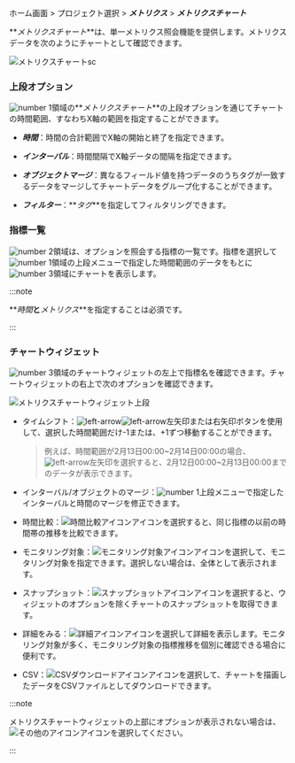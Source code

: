 ホーム画面 > プロジェクト選択 > **_メトリクス_** > **_メトリクスチャート_**

**_メトリクスチャート_**は、単一メトリクス照会機能を提供します。メトリクスデータを次のようにチャートとして確認できます。 

![メトリクスチャートsc](/img/metrics-chart-item.png)

### 上段オプション

![number 1](/img/number-01.png)領域の**_メトリクスチャート_**の上段オプションを通じてチャートの時間範囲、すなわちX軸の範囲を指定することができます。

-   **_時間_**：時間の合計範囲でX軸の開始と終了を指定できます。

-   **_インターバル_**：時間間隔でX軸データの間隔を指定できます。

-   **_オブジェクトマージ_**：異なるフィールド値を持つデータのうちタグが一致するデータをマージしてチャートデータをグループ化することができます。

-   **_フィルター_**：**_タグ_**を指定してフィルタリングできます。 

### 指標一覧

![number 2](/img/number-02.png)領域は、オプションを照会する指標の一覧です。指標を選択して![number 1](/img/number-01.png)領域の上段メニューで指定した時間範囲のデータをもとに![number 3](/img/number-03.png)領域にチャートを表示します。

:::note

**_時間_**と**_メトリクス_**を指定することは必須です。

:::

### チャートウィジェット

![number 3](/img/number-03.png)領域のチャートウィジェットの左上で指標名を確認できます。チャートウィジェットの右上で次のオプションを確認できます。

![メトリクスチャートウィジェット上段](/img/metrics-chart-widget-upper.png)

-   タイムシフト：![left-arrow](/img/ic-caret-left.svg)![left-arrow](/img/ic-caret-right.svg)左矢印または右矢印ボタンを使用して、選択した時間範囲だけ-1または、+1ずつ移動することができます。 

    > 例えば、時間範囲が2月13日00:00~2月14日00:00の場合、![left-arrow](/img/ic-caret-left.svg)左矢印を選択すると、2月12日00:00~2月13日00:00までのデータが表示できます。

-   インターバル/オブジェクトのマージ：![number 1](/img/number-01.png)上段メニューで指定したインターバルと時間のマージを修正できます。

-   時間比較：![時間比較アイコン](/img/ic-hourgalss.svg)アイコンを選択すると、同じ指標の以前の時間帯の推移を比較できます。

-   モニタリング対象：![モニタリング対象アイコン](/img/ic-filter-bl.svg)アイコンを選択して、モニタリング対象を指定できます。選択しない場合は、全体として表示されます。

-   スナップショット：![スナップショットアイコン](/img/ic-camera.svg)アイコンを選択すると、ウィジェットのオプションを除くチャートのスナップショットを取得できます。

-   詳細をみる：![詳細アイコン](/img/ico-detail.svg)アイコンを選択して詳細を表示します。モニタリング対象が多く、モニタリング対象の指標推移を個別に確認できる場合に便利です。

-   CSV：![CSVダウンロードアイコン](/img/ico-csv.svg)アイコンを選択して、チャートを描画したデータをCSVファイルとしてダウンロードできます。

:::note

メトリクスチャートウィジェットの上部にオプションが表示されない場合は、![その他のアイコン](/img/ico-more.svg)アイコンを選択してください。

:::
